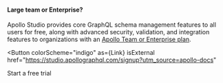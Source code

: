 
<Box borderWidth="1px" rounded="lg" p="6" mt="10">

#### Large team or Enterprise?

Apollo Studio provides core GraphQL schema management features to all users for free, along with advanced security, validation, and integration features to organizations with an [Apollo Team or Enterprise plan](https://www.apollographql.com/pricing).

<Button
  colorScheme="indigo"
  as={Link}
  isExternal
  href="https://studio.apollographql.com/signup?utm_source=apollo-docs"
>
  Start a free trial
</Button>

</Box>
